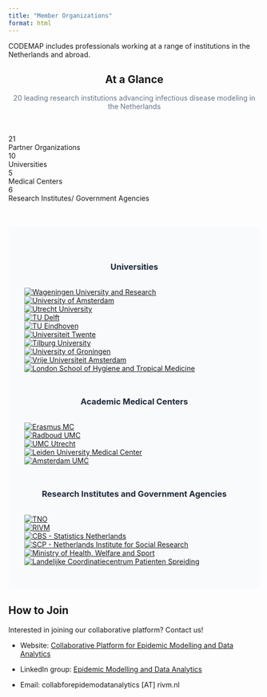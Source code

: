 ```yaml
---
title: "Member Organizations"
format: html
---
```


CODEMAP includes professionals working at a range of institutions in the Netherlands and abroad.

```{=html}
<div class="stats-section">
  <h2 style="text-align: center; margin-bottom: 1rem;">At a Glance</h2>
  <p style="text-align: center; color: #64748b; margin-bottom: 3rem;">
    20 leading research institutions advancing infectious disease modeling in the Netherlands
  </p>
  
  <div class="stats-grid" style="margin-bottom: 3rem; grid-template-columns: repeat(2, 1fr); max-width: 600px; margin-left: auto; margin-right: auto;">
    <div class="stat-item">
      <span class="stat-number">21</span>
      <div class="stat-label">Partner Organizations</div>
    </div>
    <div class="stat-item">
      <span class="stat-number">10</span>
      <div class="stat-label">Universities</div>
    </div>
    <div class="stat-item">
      <span class="stat-number">5</span>
      <div class="stat-label">Medical Centers</div>
    </div>
    <div class="stat-item">
      <span class="stat-number">6</span>
      <div class="stat-label">Research Institutes/ Government Agencies</div>
    </div>
  </div>
</div>

<div style="background: #f8fafc; padding: 3rem 2rem;">
  <h3 style="text-align: center; margin-bottom: 2rem; color: #1e293b;">Universities</h3>
  <div class="logo-grid">
    <div class="logo-item">
      <a href="https://www.wur.nl" target="_blank">
        <img src="../images/logos/WUR.png" alt="Wageningen University and Research" style="max-height: 80px;">
      </a>
    </div>
    <div class="logo-item">
      <a href="https://www.uva.nl" target="_blank">
        <img src="../images/logos/UvA_logo.jpg" alt="University of Amsterdam" style="max-height: 80px;">
      </a>
    </div>
    <div class="logo-item">
      <a href="https://www.uu.nl" target="_blank">
        <img src="../images/logos/UU.png" alt="Utrecht University" style="max-height: 80px;">
      </a>
    </div>
    <div class="logo-item">
      <a href="https://www.tudelft.nl" target="_blank">
        <img src="../images/logos/TU Delft.png" alt="TU Delft" style="max-height: 80px;">
      </a>
    </div>
    <div class="logo-item">
      <a href="https://www.tue.nl" target="_blank">
        <img src="../images/logos/TU Eindhoven.png" alt="TU Eindhoven" style="max-height: 80px;">
      </a>
    </div>
    <div class="logo-item">
      <a href="https://www.utwente.nl" target="_blank">
        <img src="../images/logos/Universiteit Twente.png" alt="Universiteit Twente" style="max-height: 80px;">
      </a>
    </div>
    <div class="logo-item">
      <a href="https://www.tilburguniversity.edu" target="_blank">
        <img src="../images/logos/Tilburg University.png" alt="Tilburg University" style="max-height: 80px;">
      </a>
    </div>
    <div class="logo-item">
      <a href="https://www.rug.nl" target="_blank">
        <img src="../images/logos/RUG.jpg" alt="University of Groningen" style="max-height: 80px;">
      </a>
    </div>
    <div class="logo-item">
      <a href="https://vu.nl" target="_blank">
        <img src="../images/logos/VU.png" alt="Vrije Universiteit Amsterdam" style="max-height: 80px;">
      </a>
    </div>
    <div class="logo-item">
      <a href="https://www.lshtm.ac.uk" target="_blank">
        <img src="../images/logos/LSHTM.jpg" alt="London School of Hygiene and Tropical Medicine" style="max-height: 80px;">
      </a>
    </div>
  </div>

  <h3 style="text-align: center; margin: 3rem 0 2rem 0; color: #1e293b;">Academic Medical Centers</h3>
  <div class="logo-grid">
    <div class="logo-item">
      <a href="https://www.erasmusmc.nl" target="_blank">
        <img src="../images/logos/Erasmus MC.png" alt="Erasmus MC" style="max-height: 80px;">
      </a>
    </div>
    <div class="logo-item">
      <a href="https://www.radboudumc.nl" target="_blank">
        <img src="../images/logos/Radboud UMC.jpg" alt="Radboud UMC" style="max-height: 80px;">
      </a>
    </div>
    <div class="logo-item">
      <a href="https://www.umcutrecht.nl" target="_blank">
        <img src="../images/logos/UMC Utrecht.png" alt="UMC Utrecht" style="max-height: 80px;">
      </a>
    </div>
    <div class="logo-item">
      <a href="https://www.lumc.nl" target="_blank">
        <img src="../images/logos/LUMC.jpg" alt="Leiden University Medical Center" style="max-height: 80px;">
      </a>
    </div>
    <div class="logo-item">
      <a href="https://www.amsterdamumc.org" target="_blank">
        <img src="../images/logos/Amsterdam UMC.png" alt="Amsterdam UMC" style="max-height: 80px;">
      </a>
    </div>
  </div>

  <h3 style="text-align: center; margin: 3rem 0 2rem 0; color: #1e293b;">Research Institutes and Government Agencies</h3>
  <div class="logo-grid">
    <div class="logo-item">
      <a href="https://www.tno.nl" target="_blank">
        <img src="../images/logos/TNO.jpg" alt="TNO" style="max-height: 80px;">
      </a>
    </div>
    <div class="logo-item">
      <a href="https://www.rivm.nl" target="_blank">
        <img src="../images/logos/RIVM.png" alt="RIVM" style="max-height: 80px;">
      </a>
    </div>
    <div class="logo-item">
      <a href="https://www.cbs.nl" target="_blank">
        <img src="../images/logos/cbs_logo.jpg" alt="CBS - Statistics Netherlands" style="max-height: 80px;">
      </a>
    </div>
    <div class="logo-item">
      <a href="https://www.scp.nl" target="_blank">
        <img src="../images/logos/SCP.png" alt="SCP - Netherlands Institute for Social Research" style="max-height: 80px;">
      </a>
    </div>
    <div class="logo-item">
      <a href="https://www.government.nl/ministries/ministry-of-health-welfare-and-sport" target="_blank">
        <img src="../images/logos/VWS.png" alt="Ministry of Health, Welfare and Sport" style="max-height: 80px;">
      </a>
    </div>
    <div class="logo-item">
      <a href="https://www.government.nl/ministries/ministry-of-health-welfare-and-sport" target="_blank">
        <img src="../images/logos/lcps.png" alt="Landelijke Coordinatiecentrum Patienten Spreiding" style="max-height: 80px;">
      </a>
    </div>
  </div>
</div>
```

## How to Join

Interested in joining our collaborative platform? Contact us!

- Website: [Collaborative Platform for Epidemic Modelling and Data Analytics](https://www.rivm.nl/infectieziektebestrijding/modelleren/collaborative-platform-en)

- LinkedIn group: [Epidemic Modelling and Data Analytics](https://www.linkedin.com/groups/13094435/)

- Email: collabforepidemodatanalytics [AT] rivm.nl
